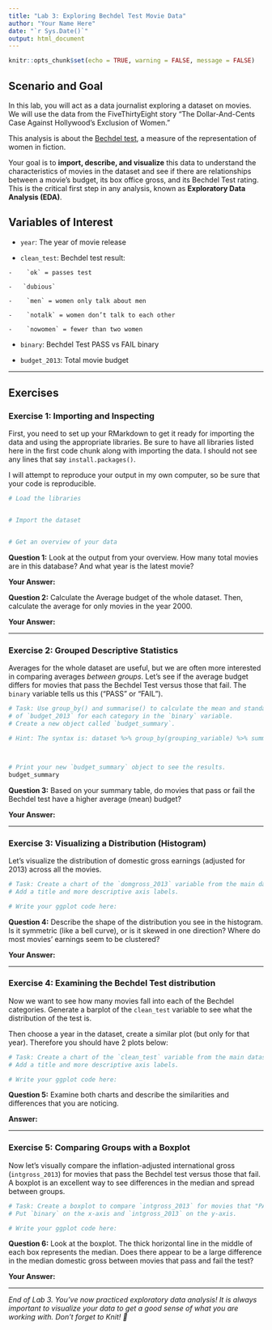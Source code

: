 ```yaml
---
title: "Lab 3: Exploring Bechdel Test Movie Data"
author: "Your Name Here"
date: "`r Sys.Date()`"
output: html_document
---
```


```r
knitr::opts_chunk$set(echo = TRUE, warning = FALSE, message = FALSE)
```

## Scenario and Goal

In this lab, you will act as a data journalist exploring a dataset on movies. We will use the data from the FiveThirtyEight story “The Dollar-And-Cents Case Against Hollywood’s Exclusion of Women.”

This analysis is about the [Bechdel test](https://en.wikipedia.org/wiki/Bechdel_test), a measure of the representation of women in fiction.

Your goal is to **import, describe, and visualize** this data to understand the characteristics of movies in the dataset and see if there are relationships between a movie's budget, its box office gross, and its Bechdel Test rating. This is the critical first step in any analysis, known as **Exploratory Data Analysis (EDA)**.

## Variables of Interest

-   `year`: The year of movie release

-   `clean_test`: Bechdel test result:

```         
-    `ok` = passes test

-   `dubious`

-    `men` = women only talk about men

-    `notalk` = women don’t talk to each other

-    `nowomen` = fewer than two women
```

-   `binary`: Bechdel Test PASS vs FAIL binary

-   `budget_2013`: Total movie budget

------------------------------------------------------------------------

## Exercises

### Exercise 1: Importing and Inspecting

First, you need to set up your RMarkdown to get it ready for importing the data and using the appropriate libraries. Be sure to have all libraries listed here in the first code chunk along with importing the data. I should not see any lines that say `install.packages()`.

I will attempt to reproduce your output in my own computer, so be sure that your code is reproducible.

```r
# Load the libraries


# Import the dataset 


# Get an overview of your data

```

**Question 1:** Look at the output from your overview. How many total movies are in this database? And what year is the latest movie?

**Your Answer:**

**Question 2:** Calculate the Average budget of the whole dataset. Then, calculate the average for only movies in the year 2000.

**Your Answer:**

------------------------------------------------------------------------

### Exercise 2: Grouped Descriptive Statistics

Averages for the whole dataset are useful, but we are often more interested in comparing averages *between groups*. Let's see if the average budget differs for movies that pass the Bechdel Test versus those that fail. The `binary` variable tells us this ("PASS" or "FAIL").

```r
# Task: Use group_by() and summarise() to calculate the mean and standard deviation
# of `budget_2013` for each category in the `binary` variable.
# Create a new object called `budget_summary`.

# Hint: The syntax is: dataset %>% group_by(grouping_variable) %>% summarise(new_mean_name = mean(variable), new_sd_name = sd(variable))



# Print your new `budget_summary` object to see the results.
budget_summary
```

**Question 3:** Based on your summary table, do movies that pass or fail the Bechdel test have a higher average (mean) budget?

**Your Answer:**

------------------------------------------------------------------------

### Exercise 3: Visualizing a Distribution (Histogram)

Let's visualize the distribution of domestic gross earnings (adjusted for 2013) across all the movies.

```r
# Task: Create a chart of the `domgross_2013` variable from the main dataset.
# Add a title and more descriptive axis labels.

# Write your ggplot code here:

```

**Question 4:** Describe the shape of the distribution you see in the histogram. Is it symmetric (like a bell curve), or is it skewed in one direction? Where do most movies' earnings seem to be clustered?

**Your Answer:**

------------------------------------------------------------------------

### Exercise 4: Examining the Bechdel Test distribution

Now we want to see how many movies fall into each of the Bechdel categories. Generate a barplot of the `clean_test` variable to see what the distribution of the test is.

Then choose a year in the dataset, create a similar plot (but only for that year). Therefore you should have 2 plots below:

```r
# Task: Create a chart of the `clean_test` variable from the main dataset.
# Add a title and more descriptive axis labels.

# Write your ggplot code here:
```

**Question 5:** Examine both charts and describe the similarities and differences that you are noticing.

**Answer:**

------------------------------------------------------------------------

### Exercise 5: Comparing Groups with a Boxplot

Now let's visually compare the inflation-adjusted international gross (`intgross_2013`) for movies that pass the Bechdel test versus those that fail. A boxplot is an excellent way to see differences in the median and spread between groups.

```r
# Task: Create a boxplot to compare `intgross_2013` for movies that "PASS" vs. "FAIL".
# Put `binary` on the x-axis and `intgross_2013` on the y-axis.

# Write your ggplot code here:


```

**Question 6:** Look at the boxplot. The thick horizontal line in the middle of each box represents the median. Does there appear to be a large difference in the median domestic gross between movies that pass and fail the test?

**Your Answer:**

------------------------------------------------------------------------

*End of Lab 3. You've now practiced exploratory data analysis! It is always important to visualize your data to get a good sense of what you are working with. Don't forget to Knit! 🧶*
